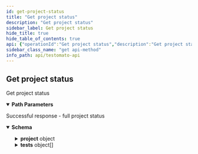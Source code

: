 ```yaml
---
id: get-project-status
title: "Get project status"
description: "Get project status"
sidebar_label: Get project status
hide_title: true
hide_table_of_contents: true
api: {"operationId":"Get project status","description":"Get project status","tags":["Project"],"security":[{"ApiKey":[]}],"responses":{"200":{"description":"Successful response - full project status","content":{"application/json":{"schema":{"properties":{"project":{"type":"object","description":"Basic project information","properties":{"id":{"type":"string","description":"A unique Project ID"},"lastRun":{"type":"integer","description":"Unix timestamp of last run","example":1665407081},"lastChange":{"type":"integer","description":"Unix timestamp of last change","example":1665263416},"reported":{"type":"string","description":"Was reported","example":"ok"},"status":{"type":"string"},"msg":{"type":"string","description":"Longer message about project status","example":"Server returned HTTP status 200"},"shortMessage":{"type":"string","description":"Short project status message","example":200}}},"total":{"type":"integer","description":"Total count of checks","example":12},"failed":{"type":"integer","description":"How much check has failed","example":0},"now":{"type":"integer","description":"Current date time unix timestamp","example":1665407098},"tests":{"type":"array","items":{"type":"object","description":"A group of individual checks","properties":{"id":{"type":"string","example":"50a9f73014db3ae812000234","description":"Check id"},"enabled":{"type":"boolean","example":true,"default":true},"areaId":{"example":"55ae166c25b395537a8b6030","description":"Area ID"},"name":{"type":"string","example":"Homepage","description":"Name of check"},"url":{"type":"string","example":"https://testomato.com","description":"URL of check"},"notice":{"type":"string","example":"","description":"Check notice"},"type":{"type":"string","example":"simple","enum":["homepage","simple","favicon","robots"]},"run":{"type":"string","example":"completed","enum":["completed","running"]},"flags":{"type":"array","description":"Test flags e.g. `configured`","example":["configured"],"items":{"type":"string"}},"status":{"type":"object","properties":{"status":{"type":"string","example":"ok"},"failures":{"type":"array","items":{"type":"string"}},"rules":{"type":"array","items":{"type":"object","properties":{"type":{"type":"string","default":"text","description":"Type of check","enum":["text html status header location title meta-description meta-og:title meta-og:description meta-og:image meta-og:image meta-og:image meta-og:type meta-og:url meta-og:site_name meta-og:locale meta-og:updated_time meta-og:logo meta-article:modified_time meta-article:published_time meta-article:publisher meta-article:section meta-article:tag meta-twitter:title meta-twitter:image meta-twitter:image meta-twitter:description meta-twitter:card meta-twitter:site meta-twitter:creator meta-itemprop:name meta-itemprop:author meta-itemprop:description meta-itemprop:image"],"example":"text"},"op":{"type":"string","enum":["eq","sub","!sub","match","!match","xpath"],"example":"sub","description":"Operators can be: `eq` is equal to, `sub` contains, `!sub` does not contains,  `match` for exact match, `!match` for does not match and `xpath` for Xpath checks.\n"},"val":{"type":"string","example":123456,"description":"Value that will be used for check"},"origin":{"type":"string","example":"check","description":"Original of the check"},"templateId":{"type":"string","description":"Optional parameter if check use a Template"},"order":{"type":"integer","description":"Order of the check"}}}},"response":{"type":"object","properties":{"status":{"type":"string","example":200},"httpStatus":{"type":"string","example":200},"baseUrl":{"type":"string","example":"https://testomato.com"},"contentType":{"type":"string","example":"text/html"},"httpHeader":{"type":"string","example":":status: 200\r\nserver: nginx\r\ndate: Mon, 10 Oct 2022 15:04:05 GMT\r\ncontent-type: text/html;"},"processTime":{"type":"number","example":0.037},"size":{"type":"number","description":"Size of response in case of check error","example":false},"redirects":{"type":"array","description":"List of redirections","items":{"type":"string"}},"timing":{"type":"array","items":{"properties":{"metrics":{"type":"string"},"value":{"type":"integer"}},"example":{"metrics":"DNS Lookup","value":1}}}}}}},"templateId":{"type":"string","description":"Template ID if any","example":""},"templateVars":{"type":"array","description":"Template variables if any","example":[],"items":{"type":"string"}},"options":{"type":"object","properties":{"2":{"type":"boolean","default":false,"description":"Allow HTTP/1 requests only"},"6":{"type":"boolean","default":false,"description":"Allow only IPv6 request"},"g":{"type":"boolean","default":false,"description":"Do not accept gzip encoding"},"l":{"type":"boolean","default":false,"description":"Do not follow redirects"},"w":{"type":"string","default":"","description":"Extra HTTP headers separated"}}}}}}}}}}}},"parameters":[{"name":"id","description":"A unique project ID","example":"5e9602e7a39e5a46428b457f","allowEmptyValue":false,"required":true,"in":"path","schema":{"type":"string"}}],"method":"get","path":"/project/{id}/status","servers":[{"url":"https://testomato.com/api/","description":"Testomato"}],"securitySchemes":{"ApiKey":{"description":"Project or User API key","type":"apiKey","name":"apiKey","in":"query"}},"info":{"title":"Testomato API","description":"If you would like to participate in the future development of our\nroadmap, please don't be shy! We'd love to hear your suggestions:\nsupport@testomato.com\n","termsOfService":"https://www.testomato.com/terms-of-service","version":"1.0.0","contact":{"email":"support@testomato.com"}},"postman":{"name":"Get project status","description":{"content":"Get project status","type":"text/plain"},"url":{"path":["project",":id","status"],"host":["{{baseUrl}}"],"query":[],"variable":[{"disabled":false,"description":{"content":"(Required) A unique project ID","type":"text/plain"},"type":"any","value":"","key":"id"}]},"header":[{"key":"Accept","value":"application/json"}],"method":"GET","auth":{"type":"apikey","apikey":[{"type":"any","value":"apiKey","key":"key"},{"type":"any","value":"<API Key>","key":"value"},{"type":"any","value":"query","key":"in"}]}}}
sidebar_class_name: "get api-method"
info_path: api/testomato-api
---
```



## Get project status



Get project status

<details style={{"marginBottom":"1rem"}} data-collapsed={false} open={true}><summary style={{}}><strong>Path Parameters</strong></summary><div><ul><ParamsItem className={"paramsItem"} param={{"name":"id","description":"A unique project ID","example":"5e9602e7a39e5a46428b457f","allowEmptyValue":false,"required":true,"in":"path","schema":{"type":"string"}}}></ParamsItem></ul></div></details><div><ApiTabs><TabItem label={"200"} value={"200"}><div>

Successful response - full project status

</div><div><MimeTabs schemaType={"response"}><TabItem label={"application/json"} value={"application/json"}><SchemaTabs><TabItem label={"Schema"} value={"Schema"}><details style={{}} data-collapsed={false} open={true}><summary style={{"textAlign":"left"}}><strong>Schema</strong></summary><div style={{"textAlign":"left","marginLeft":"1rem"}}></div><ul style={{"marginLeft":"1rem"}}><SchemaItem collapsible={true} className={"schemaItem"}><details style={{}}><summary style={{}}><strong>project</strong><span style={{"opacity":"0.6"}}> object</span></summary><div style={{"marginLeft":"1rem"}}><div style={{"marginTop":".5rem","marginBottom":".5rem"}}>

Basic project information

</div><SchemaItem collapsible={false} name={"id"} required={false} schemaDescription={"A unique Project ID"} schemaName={"string"} qualifierMessage={undefined} defaultValue={undefined}></SchemaItem><SchemaItem collapsible={false} name={"lastRun"} required={false} schemaDescription={"Unix timestamp of last run"} schemaName={"integer"} qualifierMessage={undefined} defaultValue={undefined}></SchemaItem><SchemaItem collapsible={false} name={"lastChange"} required={false} schemaDescription={"Unix timestamp of last change"} schemaName={"integer"} qualifierMessage={undefined} defaultValue={undefined}></SchemaItem><SchemaItem collapsible={false} name={"reported"} required={false} schemaDescription={"Was reported"} schemaName={"string"} qualifierMessage={undefined} defaultValue={undefined}></SchemaItem><SchemaItem collapsible={false} name={"status"} required={false} schemaDescription={undefined} schemaName={"string"} qualifierMessage={undefined} defaultValue={undefined}></SchemaItem><SchemaItem collapsible={false} name={"msg"} required={false} schemaDescription={"Longer message about project status"} schemaName={"string"} qualifierMessage={undefined} defaultValue={undefined}></SchemaItem><SchemaItem collapsible={false} name={"shortMessage"} required={false} schemaDescription={"Short project status message"} schemaName={"string"} qualifierMessage={undefined} defaultValue={undefined}></SchemaItem></div></details></SchemaItem><SchemaItem collapsible={false} name={"total"} required={false} schemaDescription={"Total count of checks"} schemaName={"integer"} qualifierMessage={undefined} defaultValue={undefined}></SchemaItem><SchemaItem collapsible={false} name={"failed"} required={false} schemaDescription={"How much check has failed"} schemaName={"integer"} qualifierMessage={undefined} defaultValue={undefined}></SchemaItem><SchemaItem collapsible={false} name={"now"} required={false} schemaDescription={"Current date time unix timestamp"} schemaName={"integer"} qualifierMessage={undefined} defaultValue={undefined}></SchemaItem><SchemaItem collapsible={true} className={"schemaItem"}><details style={{}}><summary style={{}}><strong>tests</strong><span style={{"opacity":"0.6"}}> object[]</span></summary><div style={{"marginLeft":"1rem"}}><SchemaItem collapsible={false} name={"id"} required={false} schemaDescription={"Check id"} schemaName={"string"} qualifierMessage={undefined} defaultValue={undefined}></SchemaItem><SchemaItem collapsible={false} name={"enabled"} required={false} schemaDescription={undefined} schemaName={"boolean"} qualifierMessage={undefined} defaultValue={true}></SchemaItem><SchemaItem collapsible={false} name={"areaId"} required={false} schemaDescription={"Area ID"} schemaName={""} qualifierMessage={undefined} defaultValue={undefined}></SchemaItem><SchemaItem collapsible={false} name={"name"} required={false} schemaDescription={"Name of check"} schemaName={"string"} qualifierMessage={undefined} defaultValue={undefined}></SchemaItem><SchemaItem collapsible={false} name={"url"} required={false} schemaDescription={"URL of check"} schemaName={"string"} qualifierMessage={undefined} defaultValue={undefined}></SchemaItem><SchemaItem collapsible={false} name={"notice"} required={false} schemaDescription={"Check notice"} schemaName={"string"} qualifierMessage={undefined} defaultValue={undefined}></SchemaItem><SchemaItem collapsible={false} name={"type"} required={false} schemaDescription={undefined} schemaName={"string"} qualifierMessage={"**Possible values:** [`homepage`, `simple`, `favicon`, `robots`]"} defaultValue={undefined}></SchemaItem><SchemaItem collapsible={false} name={"run"} required={false} schemaDescription={undefined} schemaName={"string"} qualifierMessage={"**Possible values:** [`completed`, `running`]"} defaultValue={undefined}></SchemaItem><SchemaItem collapsible={false} name={"flags"} required={false} schemaDescription={"Test flags e.g. `configured`"} schemaName={"string[]"} qualifierMessage={undefined} defaultValue={undefined}></SchemaItem><SchemaItem collapsible={true} className={"schemaItem"}><details style={{}}><summary style={{}}><strong>status</strong><span style={{"opacity":"0.6"}}> object</span></summary><div style={{"marginLeft":"1rem"}}><SchemaItem collapsible={false} name={"status"} required={false} schemaDescription={undefined} schemaName={"string"} qualifierMessage={undefined} defaultValue={undefined}></SchemaItem><SchemaItem collapsible={false} name={"failures"} required={false} schemaDescription={undefined} schemaName={"string[]"} qualifierMessage={undefined} defaultValue={undefined}></SchemaItem><SchemaItem collapsible={true} className={"schemaItem"}><details style={{}}><summary style={{}}><strong>rules</strong><span style={{"opacity":"0.6"}}> object[]</span></summary><div style={{"marginLeft":"1rem"}}><SchemaItem collapsible={false} name={"type"} required={false} schemaDescription={"Type of check"} schemaName={"string"} qualifierMessage={"**Possible values:** [`text html status header location title meta-description meta-og:title meta-og:description meta-og:image meta-og:image meta-og:image meta-og:type meta-og:url meta-og:site_name meta-og:locale meta-og:updated_time meta-og:logo meta-article:modified_time meta-article:published_time meta-article:publisher meta-article:section meta-article:tag meta-twitter:title meta-twitter:image meta-twitter:image meta-twitter:description meta-twitter:card meta-twitter:site meta-twitter:creator meta-itemprop:name meta-itemprop:author meta-itemprop:description meta-itemprop:image`]"} defaultValue={"text"}></SchemaItem><SchemaItem collapsible={false} name={"op"} required={false} schemaDescription={"Operators can be: `eq` is equal to, `sub` contains, `!sub` does not contains,  `match` for exact match, `!match` for does not match and `xpath` for Xpath checks.\n"} schemaName={"string"} qualifierMessage={"**Possible values:** [`eq`, `sub`, `!sub`, `match`, `!match`, `xpath`]"} defaultValue={undefined}></SchemaItem><SchemaItem collapsible={false} name={"val"} required={false} schemaDescription={"Value that will be used for check"} schemaName={"string"} qualifierMessage={undefined} defaultValue={undefined}></SchemaItem><SchemaItem collapsible={false} name={"origin"} required={false} schemaDescription={"Original of the check"} schemaName={"string"} qualifierMessage={undefined} defaultValue={undefined}></SchemaItem><SchemaItem collapsible={false} name={"templateId"} required={false} schemaDescription={"Optional parameter if check use a Template"} schemaName={"string"} qualifierMessage={undefined} defaultValue={undefined}></SchemaItem><SchemaItem collapsible={false} name={"order"} required={false} schemaDescription={"Order of the check"} schemaName={"integer"} qualifierMessage={undefined} defaultValue={undefined}></SchemaItem></div></details></SchemaItem><SchemaItem collapsible={true} className={"schemaItem"}><details style={{}}><summary style={{}}><strong>response</strong><span style={{"opacity":"0.6"}}> object</span></summary><div style={{"marginLeft":"1rem"}}><SchemaItem collapsible={false} name={"status"} required={false} schemaDescription={undefined} schemaName={"string"} qualifierMessage={undefined} defaultValue={undefined}></SchemaItem><SchemaItem collapsible={false} name={"httpStatus"} required={false} schemaDescription={undefined} schemaName={"string"} qualifierMessage={undefined} defaultValue={undefined}></SchemaItem><SchemaItem collapsible={false} name={"baseUrl"} required={false} schemaDescription={undefined} schemaName={"string"} qualifierMessage={undefined} defaultValue={undefined}></SchemaItem><SchemaItem collapsible={false} name={"contentType"} required={false} schemaDescription={undefined} schemaName={"string"} qualifierMessage={undefined} defaultValue={undefined}></SchemaItem><SchemaItem collapsible={false} name={"httpHeader"} required={false} schemaDescription={undefined} schemaName={"string"} qualifierMessage={undefined} defaultValue={undefined}></SchemaItem><SchemaItem collapsible={false} name={"processTime"} required={false} schemaDescription={undefined} schemaName={"number"} qualifierMessage={undefined} defaultValue={undefined}></SchemaItem><SchemaItem collapsible={false} name={"size"} required={false} schemaDescription={"Size of response in case of check error"} schemaName={"number"} qualifierMessage={undefined} defaultValue={undefined}></SchemaItem><SchemaItem collapsible={false} name={"redirects"} required={false} schemaDescription={"List of redirections"} schemaName={"string[]"} qualifierMessage={undefined} defaultValue={undefined}></SchemaItem><SchemaItem collapsible={true} className={"schemaItem"}><details style={{}}><summary style={{}}><strong>timing</strong><span style={{"opacity":"0.6"}}> undefined[]</span></summary><div style={{"marginLeft":"1rem"}}><SchemaItem collapsible={false} name={"metrics"} required={false} schemaDescription={undefined} schemaName={"string"} qualifierMessage={undefined} defaultValue={undefined}></SchemaItem><SchemaItem collapsible={false} name={"value"} required={false} schemaDescription={undefined} schemaName={"integer"} qualifierMessage={undefined} defaultValue={undefined}></SchemaItem></div></details></SchemaItem></div></details></SchemaItem></div></details></SchemaItem><SchemaItem collapsible={false} name={"templateId"} required={false} schemaDescription={"Template ID if any"} schemaName={"string"} qualifierMessage={undefined} defaultValue={undefined}></SchemaItem><SchemaItem collapsible={false} name={"templateVars"} required={false} schemaDescription={"Template variables if any"} schemaName={"string[]"} qualifierMessage={undefined} defaultValue={undefined}></SchemaItem><SchemaItem collapsible={true} className={"schemaItem"}><details style={{}}><summary style={{}}><strong>options</strong><span style={{"opacity":"0.6"}}> object</span></summary><div style={{"marginLeft":"1rem"}}><SchemaItem collapsible={false} name={"2"} required={false} schemaDescription={"Allow HTTP/1 requests only"} schemaName={"boolean"} qualifierMessage={undefined} defaultValue={false}></SchemaItem><SchemaItem collapsible={false} name={"6"} required={false} schemaDescription={"Allow only IPv6 request"} schemaName={"boolean"} qualifierMessage={undefined} defaultValue={false}></SchemaItem><SchemaItem collapsible={false} name={"g"} required={false} schemaDescription={"Do not accept gzip encoding"} schemaName={"boolean"} qualifierMessage={undefined} defaultValue={false}></SchemaItem><SchemaItem collapsible={false} name={"l"} required={false} schemaDescription={"Do not follow redirects"} schemaName={"boolean"} qualifierMessage={undefined} defaultValue={false}></SchemaItem><SchemaItem collapsible={false} name={"w"} required={false} schemaDescription={"Extra HTTP headers separated"} schemaName={"string"} qualifierMessage={undefined} defaultValue={""}></SchemaItem></div></details></SchemaItem></div></details></SchemaItem></ul></details></TabItem><TabItem label={"Example (from schema)"} value={"Example (from schema)"}><ResponseSamples responseExample={"{\n  \"project\": {\n    \"id\": \"string\",\n    \"lastRun\": 1665407081,\n    \"lastChange\": 1665263416,\n    \"reported\": \"ok\",\n    \"status\": \"string\",\n    \"msg\": \"Server returned HTTP status 200\",\n    \"shortMessage\": 200\n  },\n  \"total\": 12,\n  \"failed\": 0,\n  \"now\": 1665407098,\n  \"tests\": [\n    {\n      \"id\": \"50a9f73014db3ae812000234\",\n      \"enabled\": true,\n      \"areaId\": \"55ae166c25b395537a8b6030\",\n      \"name\": \"Homepage\",\n      \"url\": \"https://testomato.com\",\n      \"notice\": \"\",\n      \"type\": \"simple\",\n      \"run\": \"completed\",\n      \"flags\": [\n        \"configured\"\n      ],\n      \"status\": {\n        \"status\": \"ok\",\n        \"failures\": [\n          \"string\"\n        ],\n        \"rules\": [\n          {\n            \"type\": \"text\",\n            \"op\": \"sub\",\n            \"val\": 123456,\n            \"origin\": \"check\",\n            \"templateId\": \"string\",\n            \"order\": 0\n          }\n        ],\n        \"response\": {\n          \"status\": 200,\n          \"httpStatus\": 200,\n          \"baseUrl\": \"https://testomato.com\",\n          \"contentType\": \"text/html\",\n          \"httpHeader\": \":status: 200\\r\\nserver: nginx\\r\\ndate: Mon, 10 Oct 2022 15:04:05 GMT\\r\\ncontent-type: text/html;\",\n          \"processTime\": 0.037,\n          \"size\": false,\n          \"redirects\": [\n            \"string\"\n          ],\n          \"timing\": [\n            {\n              \"metrics\": \"DNS Lookup\",\n              \"value\": 1\n            }\n          ]\n        }\n      },\n      \"templateId\": \"\",\n      \"templateVars\": [],\n      \"options\": {\n        \"2\": false,\n        \"6\": false,\n        \"g\": false,\n        \"l\": false,\n        \"w\": \"string\"\n      }\n    }\n  ]\n}"} language={"json"}></ResponseSamples></TabItem></SchemaTabs></TabItem></MimeTabs></div></TabItem></ApiTabs></div>
      